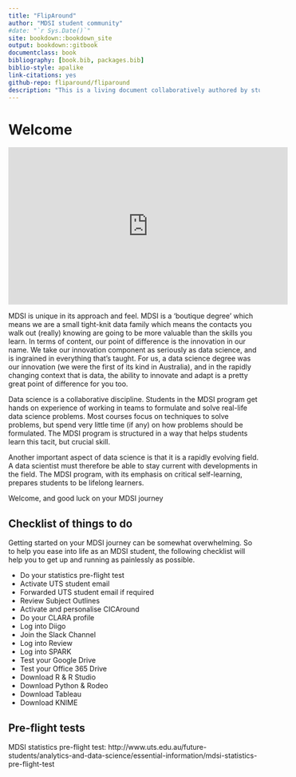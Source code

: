 ```yaml
--- 
title: "FlipAround"
author: "MDSI student community"
#date: "`r Sys.Date()`"
site: bookdown::bookdown_site
output: bookdown::gitbook
documentclass: book
bibliography: [book.bib, packages.bib]
biblio-style: apalike
link-citations: yes
github-repo: fliparound/fliparound
description: "This is a living document collaboratively authored by students in the Master of Data Science and Innovation course at UTS"
---
```


# Welcome

<iframe width="560" height="315" src="https://www.youtube.com/embed/-3nkUASxR0U?rel=0" frameborder="0" allowfullscreen></iframe>

MDSI is unique in its approach and feel. MDSI is a ‘boutique degree’ which means we are a small tight-knit data family which means the contacts you walk out (really) knowing are going to be more valuable than the skills you learn. In terms of content, our point of difference is the innovation in our name. We take our innovation component as seriously as data science, and is ingrained in everything that’s taught. For us, a data science degree was our innovation (we were the first of its kind in Australia), and in the rapidly changing context that is data, the ability to innovate and adapt is a pretty great point of difference for you too.

Data science is a collaborative discipline. Students in the MDSI program get hands on experience of working in teams to formulate and solve real-life data science problems. Most courses focus on techniques to solve problems, but spend very little time (if any) on how problems should be formulated. The MDSI program is structured in a way that helps students learn this tacit, but crucial skill.

Another important aspect of data science is that it is a rapidly evolving field. A data scientist must therefore be able to stay current with developments in the field. The MDSI program, with its emphasis on critical self-learning, prepares students to be lifelong learners.

Welcome, and good luck on your MDSI journey

## Checklist of things to do

Getting started on your MDSI journey can be somewhat overwhelming. So to help you ease into life as an MDSI student, the following checklist will help you to get up and running as painlessly as possible.

  - Do your statistics pre-flight test
  - Activate UTS student email
  - Forwarded UTS student email if required
  - Review Subject Outlines
  - Activate and personalise CICAround
  - Do your CLARA profile
  - Log into Diigo
  - Join the Slack Channel
  - Log into Review
  - Log into SPARK
  - Test your Google Drive
  - Test your Office 365 Drive
  - Download R & R Studio
  - Download Python & Rodeo
  - Download Tableau
  - Download KNIME
  
## Pre-flight tests

MDSI statistics pre-flight test:
http://www.uts.edu.au/future-students/analytics-and-data-science/essential-information/mdsi-statistics-pre-flight-test
